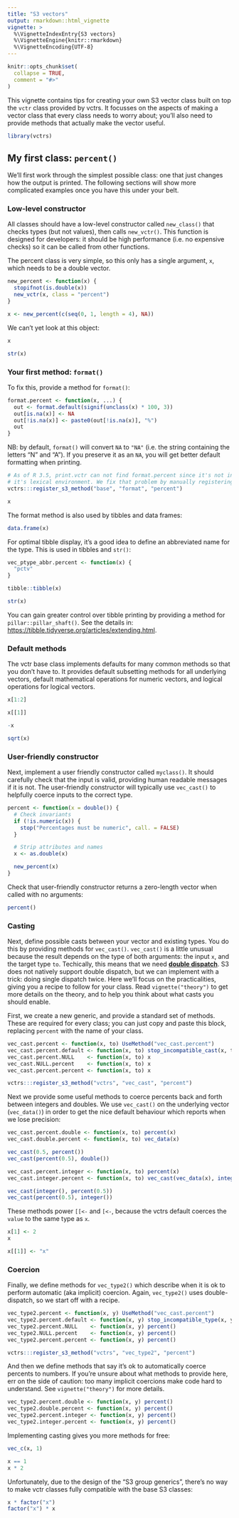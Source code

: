```yaml
---
title: "S3 vectors"
output: rmarkdown::html_vignette
vignette: >
  %\VignetteIndexEntry{S3 vectors}
  %\VignetteEngine{knitr::rmarkdown}
  %\VignetteEncoding{UTF-8}
---
```


```r
knitr::opts_chunk$set(
  collapse = TRUE,
  comment = "#>"
)
```

This vignette contains tips for creating your own S3 vector class built on top the `vctr` class provided by vctrs. It focusses on the aspects of making a vector class that every class needs to worry about; you'll also need to provide methods that actually make the vector useful.

```r
library(vctrs)
```

## My first class: `percent()`

We'll first work through the simplest possible class: one that just changes how the output is printed. The following sections will show more complicated examples once you have this under your belt.

### Low-level constructor

All classes should have a low-level constructor called `new_class()` that checks types (but not values), then calls `new_vctr()`.  This function is designed for developers: it should be high performance (i.e. no expensive checks) so it can be called from other functions.

The percent class is very simple, so this only has a single argument, `x`, which needs to be a double vector.

```r
new_percent <- function(x) {
  stopifnot(is.double(x))
  new_vctr(x, class = "percent")
}

x <- new_percent(c(seq(0, 1, length = 4), NA))
```

We can't yet look at this object:

```r
x

str(x)
```

### Your first method: `format()`

To fix this, provide a method for `format()`:

```r
format.percent <- function(x, ...) {
  out <- format.default(signif(unclass(x) * 100, 3))
  out[is.na(x)] <- NA
  out[!is.na(x)] <- paste0(out[!is.na(x)], "%")
  out
}
```

NB: by default, `format()` will convert `NA` to `"NA"` (i.e. the string containing the letters "N" and "A"). If you preserve it as an `NA`, you will get better default formatting when printing.

```r
# As of R 3.5, print.vctr can not find format.percent since it's not in
# it's lexical environment. We fix that problem by manually registering.
vctrs:::register_s3_method("base", "format", "percent")
```

```r
x
```

The format method is also used by tibbles and data frames:

```r
data.frame(x)
```

For optimal tibble display, it's a good idea to define an abbreviated name for the type. This is used in tibbles and `str()`:

```r
vec_ptype_abbr.percent <- function(x) {
  "pctv"
}

tibble::tibble(x)

str(x)
```

You can gain greater control over tibble printing by providing a method for  `pillar::pillar_shaft()`. See the details in: 
<https://tibble.tidyverse.org/articles/extending.html>.

### Default methods

The vctr base class implements defaults for many common methods so that you don't have to. It provides default subsetting methods for all underlying vectors, default mathematical operations for numeric vectors, and logical operations for logical vectors. 

```r
x[1:2]

x[[1]]

-x

sqrt(x)
```

### User-friendly constructor

Next, implement a user friendly constructor called `myclass()`. It should carefully check that the input is valid, providing human readable messages if it is not. The user-friendly constructor will typically use `vec_cast()` to helpfully coerce inputs to the correct type.

```r
percent <- function(x = double()) {
  # Check invariants
  if (!is.numeric(x)) {
    stop("Percentages must be numeric", call. = FALSE)
  }

  # Strip attributes and names
  x <- as.double(x)

  new_percent(x)
}
```

Check that user-friendly constructor returns a zero-length vector when called with no arguments:

```r
percent()
```

### Casting

Next, define possible casts between your vector and existing types. You do this by providing methods for `vec_cast()`. `vec_cast()` is a little unusual because the result depends on the type of both arguments: the input `x`, and the target type `to`. Techically, this means that we need __[double dispatch](https://en.wikipedia.org/wiki/Double_dispatch)__. S3 does not natively support double dispatch, but we can implement with a trick: doing single dispatch twice.  Here we'll focus on the practicalities, giving you a recipe to follow for your class. Read `vignette("theory")` to get more details on the theory, and to help you think about what casts you should enable.

First, we create a new generic, and provide a standard set of methods. These are required for every class; you can just copy and paste this block, replacing `percent` with the name of your class.

```r
vec_cast.percent <- function(x, to) UseMethod("vec_cast.percent")
vec_cast.percent.default <- function(x, to) stop_incompatible_cast(x, to)
vec_cast.percent.NULL    <- function(x, to) x
vec_cast.NULL.percent    <- function(x, to) x
vec_cast.percent.percent <- function(x, to) x
```
```r
vctrs:::register_s3_method("vctrs", "vec_cast", "percent")
```

Next we provide some useful methods to coerce percents back and forth between integers and doubles. We use `vec_cast()` on the underlying vector (`vec_data()`) in order to get the nice default behaviour which reports when we lose precision:

```r
vec_cast.percent.double <- function(x, to) percent(x)
vec_cast.double.percent <- function(x, to) vec_data(x)

vec_cast(0.5, percent())
vec_cast(percent(0.5), double())

vec_cast.percent.integer <- function(x, to) percent(x)
vec_cast.integer.percent <- function(x, to) vec_cast(vec_data(x), integer())

vec_cast(integer(), percent(0.5))
vec_cast(percent(0.5), integer())
```

These methods power `[[<-` and `[<-`, because the vctrs default coerces the `value` to the same type as `x`.

```r
x[1] <- 2
x

x[[1]] <- "x"
```

### Coercion

Finally, we define methods for `vec_type2()` which describe when it is ok to perform automatic (aka implicit) coercion. Again, `vec_type2()` uses double-dispatch, so we start off with a recipe.

```r
vec_type2.percent <- function(x, y) UseMethod("vec_cast.percent")
vec_type2.percent.default <- function(x, y) stop_incompatible_type(x, y)
vec_type2.percent.NULL    <- function(x, y) percent()
vec_type2.NULL.percent    <- function(x, y) percent()
vec_type2.percent.percent <- function(x, y) percent()
```
```r
vctrs:::register_s3_method("vctrs", "vec_type2", "percent")
```

And then we define methods that say it's ok to automatically coerce percents to numbers. If you're unsure about what methods to provide here, err on the side of caution: too many implicit coercions make code hard to understand. See `vignette("theory")` for more details.

```r
vec_type2.percent.double <- function(x, y) percent()
vec_type2.double.percent <- function(x, y) percent()
vec_type2.percent.integer <- function(x, y) percent()
vec_type2.integer.percent <- function(x, y) percent()
```

Implementing casting gives you more methods for free:

```r
vec_c(x, 1)

x == 1
x * 2
```

Unfortunately, due to the design of the "S3 group generics", there's no way to make vctr classes fully compatible with the base S3 classes:

```r
x * factor("x")
factor("x") * x
```


